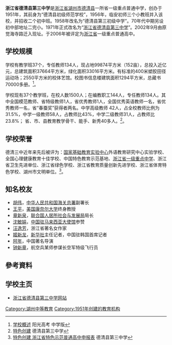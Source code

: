 {{primarysources|time=2018-11-10T10:33:36+00:00}}
{{refimprove|time=2018-11-10T10:33:36+00:00}}
{{Infobox School
| name = 浙江省德清县第三中学
| logo = Logo_of_Deqing_3rd_Middle_School.jpg
| logo_size = 76px
| logo_alt = Logo of Deqing 3rd Middle School
| image = 
| motto = 高尚勤奋 求实创新
| established = 1951年
| type = [[公立学校|公立]]
| religion = 
| affiliation =
| district = [[浙江省|浙江省]]
| grades = 高中1年级～3年级
| principal = [[王法松|王法松]]
| dean = 
| college = 
| house = 
| sc =
| cs =  
| faculty = 
| staff = 144人
| students = 1500人
| athletics = 
| conference = 
| colors = 
| mascot = 
| newspaper = 《德清三中报》
| free_text = 
| free_label2 = 
| free_text2 = 
| free_label3 = 
| free_text3 = 
| address = [[浙江省|浙江省]][[湖州市|湖州市]][[德清县|德清县]][[新市镇_(德清县)|新市镇]][[新千路|新千路]]300号
| website = 
| coordinates = {{coord|30.626|120.279|display=inline,title}}
}}

'''浙江省德清县第三中学'''是[[浙江省|浙江省]][[湖州市|湖州市]][[德清县|德清县]]一所省一级重点普通中学，创办于1951年，其前身为“德清县初级师范学校”，1956年，临安初师三个小教班并入该校，并招收二个初中班。1958年改名为“德清县第三初级中学”。70年代中期另设初中部地址二完小。1971年正式改名为“[[浙江省德清县第三中学|浙江省德清县第三中学]]”。2002年9月由原觉海寺路迁入现址。于2006年被评定为[[浙江省|浙江省]]一级重点普通高中。

==学校规模==
学校有教学班37个，专任教师134人，现占地99874平方米（152亩），总投入近亿元，总建筑面积37664平方米，绿化面积33016平方米。有标准的400米塑胶田径运动场；2550平方米的校体艺馆。校图书信息楼建筑面积1294平方米，总藏书70000多册。<ref>[http://gaokao.chsi.com.cn/zx/sch/zxgkinfo.action?id=178444599 学校概述] {{Wayback|url=http://gaokao.chsi.com.cn/zx/sch/zxgkinfo.action?id=178444599 |date=20160306095037 }}阳光高考 中学版</ref>。

学校现有37个教学班，在校人数1500人；在编教职工144人，专任教师134人。其中全国模范教师、省特级教师1人，省优秀教师1人，全国优秀英语教师一名，省优秀教师一名，省“春蚕奖”获得者两名。中学高级教师 42人，占全校教师比例为31.5%，中学一级教师58人，占教师比43%，中学二级教师31人，占教师比23.8%； 省、市、县教育教学骨干、能手、新秀40多人。<ref> [http://dqsz.dqjy.cn/index.asp 特色创建] {{webarchive|url=https://web.archive.org/web/20140326223159/http://dqsz.dqjy.cn/Index.asp |date=2014-03-26 }} 德清县第三中学</ref>。

==学校荣誉==
德清三中近年来先后被评为：[[国家基础教育实验中心|国家基础教育实验中心]]外语教育研究中心实验学校、全国心理健康教育十佳学校、中国特色教育示范基地、[[浙江省一级重点中学|浙江省一级重点中学]]、浙江省卫生先进单位、浙江省绿色学校、浙江省教育质量创新先进学校、浙江省体育特色学校、湖州市文明单位。<ref> [http://dqsz.dqjy.cn/index.asp 特色创建 浙江省特色示范普通高中申报表] {{webarchive|url=https://web.archive.org/web/20140326223159/http://dqsz.dqjy.cn/Index.asp |date=2014-03-26 }} 德清县第三中学</ref>。

==知名校友==
*[[胡伟|胡伟]]，[[中华人民共和国海关总署|中华人民共和国海关总署]]副署长
*[[王平|王平]]，[[美国康奈尔大学|美国康奈尔大学]]终身教授
*[[章新泉|章新泉]]，[[联合国人居所社会与发展局|联合国人居所社会与发展局]]局长
*[[沈敏娟|沈敏娟]]，[[中国驻马来西亚大使馆|中国驻马来西亚大使馆]]参赞
*[[汪逸芳|汪逸芳]]，浙江省著名女作家
*[[姬新龙|姬新龙]]，[[新华社|新华社]]主任记者，中国驻韩国首席记者
*[[阿年|阿年]]，中国著名导演
*[[钟新章|钟新章]]，航空兵某师参谋长空军特级飞行员

==參考資料==
<div class="references-small">
<references />
</div>

==学校主页==
*{{zh-hans}}[https://web.archive.org/web/20140326223159/http://dqsz.dqjy.cn/Index.asp 浙江省德清县第三中学网站]

[[Category:湖州中等教育|Category:湖州中等教育]]
[[Category:1951年创建的教育机构|Category:1951年创建的教育机构]]